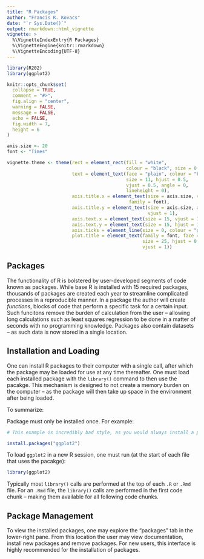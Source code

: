 ```yaml
---
title: "R Packages"
author: "Francis R. Kovacs"
date: "`r Sys.Date()`"
output: rmarkdown::html_vignette
vignette: >
  %\VignetteIndexEntry{R Packages}
  %\VignetteEngine{knitr::rmarkdown}
  %\VignetteEncoding{UTF-8}
---
```


```r
library(R202)
library(ggplot2)

knitr::opts_chunk$set(
  collapse = TRUE,
  comment = "#>",
  fig.align = "center",
  warning = FALSE,
  message = FALSE,
  echo = FALSE,
  fig.width = 7,
  height = 6
)

axis.size <- 20
font <- "Times"

vignette.theme <- theme(rect = element_rect(fill = "white", 
                                            colour = "black", size = 0.5), 
                        text = element_text(face = "plain", colour = "black", 
                                            size = 11, hjust = 0.5, 
                                            vjust = 0.5, angle = 0, 
                                            lineheight = 0), 
                        axis.title.x = element_text(size = axis.size, vjust = 1, 
                                             family = font), 
                        axis.title.y = element_text(size = axis.size, angle = 90, 
                                                    vjust = 1), 
                        axis.text.x = element_text(size = 15, vjust = 1), 
                        axis.text.y = element_text(size = 15, hjust = 1), 
                        axis.ticks = element_line(size = 0, colour = "grey20"), 
                        plot.title = element_text(family = font, face = "bold", 
                                                  size = 25, hjust = 0.5, 
                                                  vjust = 1))
```

## Packages

The functionality of R is bolstered by user-developed segments of code known as packages. While base R is installed with 15 required packages, thousands of packages are created each year to streamline complicated processes in a reproducible manner. In a package the author will create _functions_, blocks of code that perform a specific task for a certain input. Such funcitons remove the burden of calculation from the user -- allowing long calculations such as least squares regression to be done in a matter of seconds with no programming knowledge. Packages also contain datasets -- as such data is now stored in a single location. 

## Installation and Loading

One can install R packages to their computer with a single call, after which the package may be loaded for use at any time thereafter. One must load each installed package with the `library()` command to then use the pacakge. This mechanism is designed to not create a memory burden on the computer -- as the package will then take up space in the environment after being loaded. 

To summarize:

Package must only be installed once. For example:

```r
# This example is incredibly bad style, as you would always install a package in the terminal

install.packages("ggplot2")
```

To load `ggplot2` in a new R session, one must run (at the start of each file that uses the pacakge):

```r
library(ggplot2)
```

Typically most `library()` calls are performed at the top of each `.R` or `.Rmd` file. For an `.Rmd` file, the `library()` calls are performed in the first code chunk -- making them available for all following code chunks. 

## Package Management

To view the installed packages, one may explore the "packages" tab in the lower-right pane. From this location the user may view documentation, install new packages and remove packages. For new users, this interface is highly recommended for the installation of packages. 

